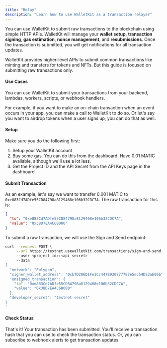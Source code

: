 ```yaml
---
title: "Relay"
description: "Learn how to use WalletKit as a transaction relayer"
---
```


You can use WalletKit to submit raw transactions to the blockchain using simple HTTP APIs. WalletKit will manage your **wallet setup**, **transaction signing**, **gas estimation**, **nonce management**, and **resubmissions**. Once the transaction is submitted, you will get notifications for all transaction updates.

WalletKit provides higher-level APIs to submit common transactions like minting and transfers for tokens and NFTs. But this guide is focused on submitting raw transactions only.

#### Use Cases

You can use WalletKit to submit your transactions from your backend, lambdas, workers, scripts, or webhook handlers.

For example, if you want to make an on-chain transaction when an event occurs in your app, you can make a call to WalletKit to do so. Or let's say you want to airdrop tokens when a user signs up, you can do that as well.

#### Setup

Make sure you do the following first:

1. Setup your WalletKit account
2. Buy some gas. You can do this from the dashboard. Have 0.01 MATIC available, although we'll use a lot less.
3. Get the Project ID and the API Secret from the API Keys page in the dashboard

#### Submit Transaction

As an example, let's say we want to transfer 0.001 MATIC to `0xe883Cd7ADfe55CD84798a8129468e106b32CDC7A`. The raw transaction for this is:

```json JSON
{
  "to": "0xe883Cd7ADfe55CD84798a8129468e106b32CDC7A",
  "value": "0x38D7EA4C68000"
} 
```

To submit a raw transaction, we will use the Sign and Send endpoint:

```bash Shell
curl --request POST \
     --url https://testnet.usewalletkit.com/transactions/sign-and-send
     --user <project id>:<api secret>
     --data '
{
  "network": "Polygon",
  "signer_wallet_address": "0xbfD206D1Fe1Cc447B9307777E7e5ec54DE2aE05b",
  "unsigned_transaction": {
    "to": "0xe883Cd7ADfe55CD84798a8129468e106b32CDC7A",
    "value": "0x38D7EA4C68000"
  },
  "developer_secret": "testnet-secret"
}
'
```

#### Check Status

That's it! Your transaction has been submitted. You'll receive a transaction hash that you can use to check the transaction status. Or, you can subscribe to webhook alerts to get transaction updates.